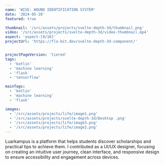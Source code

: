 ```yaml
---
name: 'WISE: WOUND IDENTIFICATION SYSTEM'
date: '2024-05-20'
featured: true

thumbnail: '/src/assets/projects/svelte-depth-3d/thumbnail.png'
video: '/src/assets/projects/svelte-depth-3d/video-thumbnail.mp4'
aspect: 'aspect-[9/16]'
projectUrl: 'https://flo-bit.dev/svelte-depth-3d-component/'


projectPageVersion: 'tiered'
tags:
  - 'kotlin'
  - 'machine learning'
  - 'flask'
  - 'tensorflow'

mainTags:
  - 'kotlin'
  - 'machine learning'
  - 'flask'

images:
  - '/src/assets/projects/life/image1.png'
  - '/src/assets/projects/svelte-depth-3d/Desktop .png'
  - '/src/assets/projects/life/image3.png'
  - '/src/assets/projects/life/image2.png'
---
```


<ProjectGrid project={frontmatter}>
Luarkampus is a platform that helps students discover
scholarships and practical tips to achieve them. I
contributed as a UI/UX designer, focusing on creating an
intuitive user journey, clean interface, and responsive
design to ensure accessibility and engagement across
devices.
</ProjectGrid>